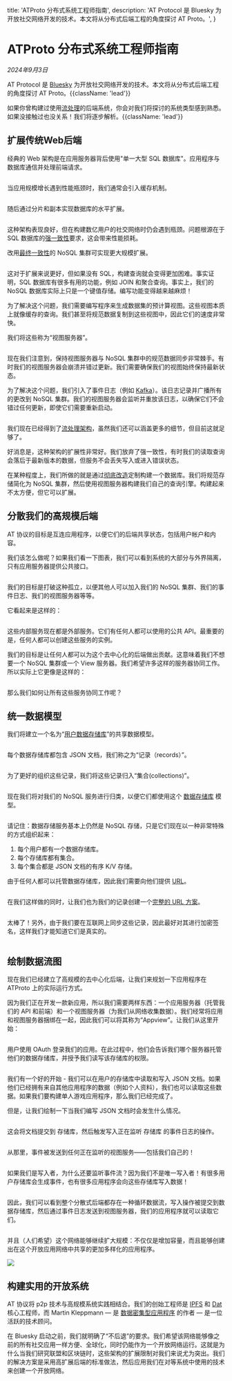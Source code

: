 
  title: 'ATProto 分布式系统工程师指南',
  description: 
    'AT Protocol 是 Bluesky 为开放社交网络开发的技术。本文将从分布式后端工程的角度探讨 AT Proto。',
}

# ATProto 分布式系统工程师指南

*2024年9月3日*

AT Protocol 是 [Bluesky](https://bsky.app) 为开放社交网络开发的技术。本文将从分布式后端工程的角度探讨 AT Proto。{{className: 'lead'}}

如果你曾构建过使用[流处理](https://milinda.pathirage.org/kappa-architecture.com/)的后端系统，你会对我们将探讨的系统类型感到熟悉。如果没接触过也没关系！我们将逐步解析。{{className: 'lead'}}

## 扩展传统Web后端

经典的 Web 架构是在应用服务器背后使用"单一大型 SQL 数据库"。应用程序与数据库通信并处理前端请求。

<Container>
  <Image src={image1} alt="" className="w-full dark:invert max-w-md mx-auto" />
</Container>

当应用规模增长遇到性能瓶颈时，我们通常会引入缓存机制。

<Container>
  <Image src={image2} alt="" className="w-full dark:invert max-w-2xl mx-auto" />
</Container>

随后通过分片和副本实现数据库的水平扩展。

<Container>
  <Image src={image3} alt="" className="w-full dark:invert max-w-xl mx-auto" />
</Container>

这种架构表现良好，但在构建数亿用户的社交网络时仍会遇到瓶颈。问题根源在于 SQL 数据库的[强一致性](https://en.wikipedia.org/wiki/Strong_consistency)要求，这会带来性能损耗。

改用[最终一致性](https://en.wikipedia.org/wiki/Eventual_consistency)的 NoSQL 集群可实现更大规模扩展。

<Container>
  <Image src={image4} alt="" className="w-full dark:invert max-w-lg mx-auto" />
</Container>

这对于扩展来说更好，但如果没有 SQL，构建查询就会变得更加困难。事实证明，SQL 数据库有很多有用的功能，例如 JOIN 和聚合查询。事实上，我们的 NoSQL 数据库实际上只是一个键值存储。编写功能变得越来越麻烦！

为了解决这个问题，我们需要编写程序来生成数据集的预计算视图。这些视图本质上就像缓存的查询。我们甚至将规范数据复制到这些视图中，因此它们的速度非常快。

我们将这些称为“视图服务器”。

<Container>
  <Image src={image5} alt="" className="w-full dark:invert" />
</Container>

现在我们注意到，保持视图服务器与 NoSQL 集群中的规范数据同步非常棘手。有时我们的视图服务器会崩溃并错过更新。我们需要确保我们的视图始终保持最新状态。

为了解决这个问题，我们引入了事件日志（例如 [Kafka](https://kafka.apache.org/)）。该日志记录并广播所有的更改到 NoSQL 集群。我们的视图服务器会监听并重放该日志，以确保它们不会错过任何更新，即使它们需要重新启动。

<Container>
  <Image src={image6} alt="" className="w-full dark:invert" />
</Container>

我们现在已经得到了[流处理架构](https://milinda.pathirage.org/kappa-architecture.com/)，虽然我们还可以涵盖更多的细节，但目前这就足够了。

好消息是，这种架构的扩展性非常好。我们放弃了强一致性，有时我们的读取查询会落后于最新版本的数据，但服务不会丢失写入或进入错误状态。

在某种程度上，我们所做的就是通过[彻底改造](https://www.youtube.com/watch?v=fU9hR3kiOK0)定制构建一个数据库。我们将规范存储简化为 NoSQL 集群，然后使用视图服务器构建我们自己的查询引擎。构建起来不太方便，但它可以扩展。

## 分散我们的高规模后端

AT 协议的目标是互连应用程序，以便它们的后端共享状态，包括用户帐户和内容。

我们该怎么做呢？如果我们看一下图表，我们可以看到系统的大部分与外界隔离，只有应用服务器提供公共接口。

<Container>
  <Image src={image7} alt="" className="w-full dark:invert" />
</Container>

我们的目标是打破这种孤立，以便其他人可以加入我们的 NoSQL 集群、我们的事件日志、我们的视图服务器等等。

它看起来是这样的：

<Container>
  <Image src={image8} alt="" className="w-full dark:invert" />
</Container>

这些内部服务现在都是外部服务。它们有任何人都可以使用的公共 API。最重要的是，任何人都可以创建这些服务的实例。

我们的目标是让任何人都可以为这个去中心化的后端做出贡献。这意味着我们不想要一个 NoSQL 集群或一个 View 服务器。我们希望许多这样的服务器协同工作。所以实际上它更像是这样的：

<Container>
  <Image src={image9} alt="" className="w-full dark:invert" />
</Container>

那么我们如何让所有这些服务协同工作呢？

## 统一数据模型

我们将建立一个名为“[用户数据存储库](/guides/data-repos)”的共享数据模型。

<Container>
  <Image src={image10} alt="" className="w-full dark:invert max-w-72 mx-auto" />
</Container>

每个数据存储库都包含 JSON 文档，我们称之为“记录（records）”。

<Container>
  <Image src={image11} alt="" className="w-full dark:invert max-w-lg mx-auto" />
</Container>

为了更好的组织这些记录，我们将这些记录归入“集合(collections)”。

<Container>
  <Image src={image12} alt="" className="w-full dark:invert max-w-lg mx-auto" />
</Container>

现在我们将对我们的 NoSQL 服务进行归类，以便它们都使用这个 [数据存储库](/guides/data-repos) 模型。

<Container>
  <Image src={image13} alt="" className="w-full dark:invert" />
</Container>

请记住：数据存储服务基本上仍然是 NoSQL 存储，只是它们现在以一种非常特殊的方式组织起来：

1. 每个用户都有一个数据存储库。
2. 每个存储库都有集合。
3. 每个集合都是 JSON 文档的有序 K/V 存储。

由于任何人都可以托管数据存储库，因此我们需要向他们提供 [URL](/specs/at-uri-scheme)。

<Container>
  <Image src={image14} alt="" className="w-full dark:invert max-w-72 mx-auto" />
</Container>

在我们这样做的同时，让我们也为我们的记录创建一个[完整的 URL 方案](/specs/at-uri-scheme)。

<Container>
  <Image src={image15} alt="" className="w-full dark:invert max-w-lg mx-auto" />
</Container>

太棒了！另外，由于我们要在互联网上同步这些记录，因此最好对其进行加密签名，这样我们才能知道它们是真实的。

<Container>
  <Image src={image16} alt="" className="w-full dark:invert max-w-lg mx-auto" />
</Container>

## 绘制数据流图

现在我们已经建立了高规模的去中心化后端，让我们来规划一下应用程序在 ATProto 上的实际运行方式。

因为我们正在开发一款新应用，所以我们需要两样东西：一个应用服务器（托管我们的 API 和前端）和一个视图服务器（为我们从网络收集数据）。我们经常将应用和视图服务器捆绑在一起，因此我们可以将其称为“Appview”。让我们从这里开始：

<Container>
  <Image src={image17} alt="" className="w-full dark:invert max-w-md mx-auto" />
</Container>

用户使用 OAuth 登录我们的应用。在此过程中，他们会告诉我们哪个服务器托管他们的数据存储库，并授予我们读写该存储库的权限。

<Container>
  <Image src={image18} alt="" className="w-full dark:invert max-w-md mx-auto" />
</Container>

我们有一个好的开始 - 我们可以在用户的​​存储库中读取和写入 JSON 文档。如果他们已经拥有来自其他应用程序的数据（例如个人资料），我们也可以读取这些数据。如果我们要构建单人游戏应用程序，那么我们已经完成了。

但是，让我们绘制一下当我们编写 JSON 文档时会发生什么情况。

<Container>
  <Image src={image19} alt="" className="w-full dark:invert max-w-xl mx-auto" />
</Container>

这会将文档提交到 存储库，然后触发写入正在监听 存储库 的事件日志的操作。

<Container>
  <Image src={image20} alt="" className="w-full dark:invert" />
</Container>

从那里，事件被发送到任何正在监听的视图服务——包括我们自己的！

<Container>
  <Image src={image21} alt="" className="w-full dark:invert" />
</Container>

如果我们是写入者，为什么还要监听事件流？因为我们不是唯一写入者！有很多用户存储库会生成事件，也有很多应用程序会向这些存储库写入数据！

<Container>
  <Image src={image22} alt="" className="w-full dark:invert max-w-lg mx-auto" />
</Container>

因此，我们可以看到整个分散式后端都存在一种循环数据流，写入操作被提交到数据存储库，然后通过事件日志发送到视图服务器，我们的应用程序就可以读取它们。

<Container>
  <Image src={image23} alt="" className="w-full dark:invert" />
</Container>

并且（人们希望）这个网络能够继续扩大规模：不仅仅是增加容量，而且能够创建出在这个开放应用网络中共享的更加多样化的应用程序。

<Container>
  <Image src={image24} className="w-full dark:invert max-w-2xl" />
</Container>

## 构建实用的开放系统

AT 协议将 p2p 技术与高规模系统实践相结合。我们的创始工程师是 [IPFS](https://en.wikipedia.org/wiki/InterPlanetary_File_System) 和 [Dat](https://en.wikipedia.org/wiki/Dat_(software)) 核心工程师，而 Martin Kleppmann &mdash; 是 [数据密集型应用程序](https://www.oreilly.com/library/view/designing-data-intensive-applications/9781491903063/) 的作者 &mdash; 是一位活跃的技术顾问。

在 Bluesky 启动之前，我们就明确了“不后退”的要求。我们希望该网络能够像之前的所有社交应用一样方便、全球化，同时仍能作为一个开放网络运行。这就是为什么当我们研究联盟和区块链时，这些架构的扩展限制对我们来说尤为突出。我们的解决方案是采用高扩展后端的标准做法，然后应用我们在对等系统中使用的技术来创建一个开放网络。

<FooterCTA href="/" title="准备好了解更多？" description="技术规范、开发指南和 SDK 可在此处获取。" />